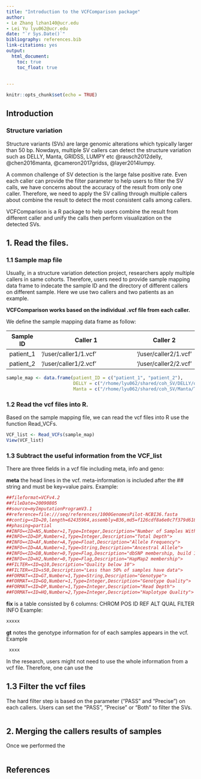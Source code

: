 ```yaml
---
title: "Introduction to the VCFComparison package"
author:
- Le Zhang lzhan140@ucr.edu 
- Lei Yu lyu062@ucr.edu
date: "`r Sys.Date()`"
bibliography: references.bib  
link-citations: yes
output:
  html_document:
    toc: true
    toc_float: true
    
    
---
```


```r
knitr::opts_chunk$set(echo = TRUE)
```

## Introduction
### Structure variation

Structure variants (SVs) are large genomic alterations which typically larger than 50 bp. Nowdays, multiple SV callers can detect the structure variation such as DELLY, Manta, GRIDSS, LUMPY etc @rausch2012delly, @chen2016manta, @cameron2017gridss, @layer2014lumpy. 

A common challenge of SV detection is the large false positive rate. Even each caller can provide the filter parameter to help users to filter the SV calls, we have concerns about the accuracy of the result from only one caller. Therefore, we need to apply the SV calling through multiple callers about combine the result to detect the most consistent calls among callers. 

VCFComparison is a R package to help users combine the result from different caller and unify the calls then perform visualization on the detected SVs. 

## 1. Read the files.
### 1.1 Sample map file

Usually, in a structure variation detection project, researchers apply multiple callers in same cohorts. Therefore, users need to provide sample mapping data frame to indecate the sample ID and the directory of different callers on different sample. Here we use two callers and two patients as an example. 

**VCFComparison works based on the individual .vcf file from each caller.**

We define the sample mapping data frame as follow: 

| Sample ID | Caller 1 | Caller 2 |
|----------------|-----------------------------------------------------------------------|-----------------------------
| patient_1 | '/user/caller1/1.vcf' | '/user/caller2/1.vcf'| 
| patient_2 | '/user/caller1/2.vcf' | '/user/caller2/2.vcf'| 

```r
sample_map <- data.frame(patient_ID = c("patient_1", "patient_2"), 
                         DELLY = c("/rhome/lyu062/shared/coh_SV/DELLY/output/tumor_vs_normal/filtered/post_filtered/M02.vcf", "/rhome/lyu062/shared/coh_SV/DELLY/output/tumor_vs_normal/filtered/post_filtered/M03.vcf"), 
                         Manta = c("/rhome/lyu062/shared/coh_SV/Manta/T_vs_N_somatic_SV/converted_INV/sample_2.vcf", "/rhome/lyu062/shared/coh_SV/Manta/T_vs_N_somatic_SV/converted_INV/sample_3.vcf"))

```

### 1.2 Read the vcf files into R. 

Based on the sample mapping file, we can read the vcf files into R use the function Read_VCFs. 


```r
VCF_list <- Read_VCFs(sample_map)
View(VCF_list)
```

### 1.3 Subtract the useful information from the VCF_list

There are three fields in a vcf file including meta, info and geno: 

**meta** the head lines in the vcf. meta-information is included after the ## string and must be key=value pairs.
Example: 

```r
##fileformat=VCFv4.2
##fileDate=20090805
##source=myImputationProgramV3.1
##reference=file:///seq/references/1000GenomesPilot-NCBI36.fasta
##contig=<ID=20,length=62435964,assembly=B36,md5=f126cdf8a6e0c7f379d618ff66beb2da,species="Homo sapiens",taxonomy=x>
##phasing=partial
##INFO=<ID=NS,Number=1,Type=Integer,Description="Number of Samples With Data">
##INFO=<ID=DP,Number=1,Type=Integer,Description="Total Depth">
##INFO=<ID=AF,Number=A,Type=Float,Description="Allele Frequency">
##INFO=<ID=AA,Number=1,Type=String,Description="Ancestral Allele">
##INFO=<ID=DB,Number=0,Type=Flag,Description="dbSNP membership, build 129">
##INFO=<ID=H2,Number=0,Type=Flag,Description="HapMap2 membership">
##FILTER=<ID=q10,Description="Quality below 10">
##FILTER=<ID=s50,Description="Less than 50% of samples have data">
##FORMAT=<ID=GT,Number=1,Type=String,Description="Genotype">
##FORMAT=<ID=GQ,Number=1,Type=Integer,Description="Genotype Quality">
##FORMAT=<ID=DP,Number=1,Type=Integer,Description="Read Depth">
##FORMAT=<ID=HQ,Number=2,Type=Integer,Description="Haplotype Quality">
```

**fix** is a table consisted by 6 columns: CHROM POS ID REF ALT QUAL FILTER INFO
Example: 
```r
xxxxx
```

**gt** notes the genotype information for of each samples appears in the vcf. 
Example

```r
 xxxx
```

In the research, users might not need to use the whole information from a vcf file. Therefore, one can use the 

## 1.3 Filter the vcf files
The hard filter step is based on the parameter ("PASS" and "Precise") on each callers. Users can set the "PASS", "Precise" or "Both" to filter the SVs. 

```r


```

## 2. Merging the callers results of samples
Once we performed the  

```r


```

## References

<div id="refs"></div>

